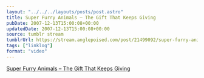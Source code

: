 ```yaml
---
layout: "../../../layouts/posts/post.astro"
title: Super Furry Animals – The Gift That Keeps Giving
pubDate: 2007-12-13T15:00:08+00:00
updatedDate: 2007-12-13T15:00:08+00:00
source: tumblr stream
tumblrUrl: https://stream.anglepoised.com/post/21499092/super-furry-animals-the-gift-that-keep-giving
tags: ["linklog"]
format: "video"
---
```



<YouTube id="https://www.youtube.com/watch?v=HsXU_44zzGw" />

[Super Furry Animals &#8211; The Gift That Keeps Giving][1]

[1]: https://www.youtube.com/watch?v=HsXU_44zzGw
